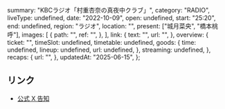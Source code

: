   summary: "KBCラジオ「村重杏奈の真夜中クラブ」",
  category: "RADIO",
  liveType: undefined,
  date: "2022-10-09",
  open: undefined,
  start: "25:20",
  end: undefined,
  region: "ラジオ",
  location: "",
  present: ["城月菜央", "橋本桃呼"],
  images: [
    {
      path: "",
      ref: "",
    },
  ],
  link: {
    text: "",
    url: "",
  },
  overview: {
    ticket: "",
    timeSlot: undefined,
    timetable: undefined,
    goods: {
      time: undefined,
      lineup: undefined,
      url: undefined,
    },
    streaming: undefined,
  },
  recaps: {
    url: "",
  },
  updatedAt: "2025-06-15",
};

## リンク

- [公式 X 告知](https://x.com/takanenofficial/status/1579073432255229953)
